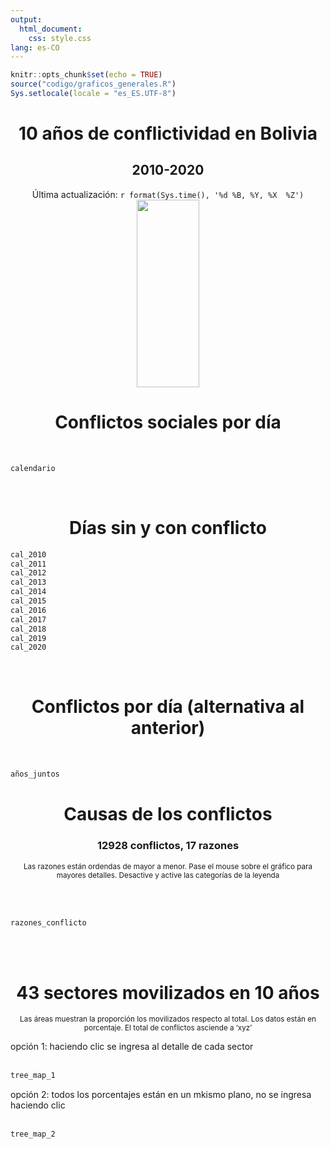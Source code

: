 ```yaml
---
output: 
  html_document: 
    css: style.css
lang: es-CO
---
```


```r
knitr::opts_chunk$set(echo = TRUE)
source("codigo/graficos_generales.R")
Sys.setlocale(locale = "es_ES.UTF-8")
```
<center><b><h1>10 años de conflictividad en Bolivia</h1></b></center>
<center><b><h2>2010-2020</h2></b></center>

<center>Última actualización: `r format(Sys.time(), '%d %B, %Y, %X  %Z')`</center>
<center><img src="img/hand.svg" width="100" height="300"></center>


<center><h1>Conflictos sociales por día</h1></center>
<br>
```r
calendario
```
<br>
<center><h1>Días sin y con conflicto</h1></center>
```r
cal_2010
cal_2011
cal_2012
cal_2013
cal_2014
cal_2015
cal_2016
cal_2017
cal_2018
cal_2019
cal_2020
```
<br>
<center><h1>Conflictos por día (alternativa al anterior)</h1></center>
<br>
```r
años_juntos
```

<center><h1>Causas de los conflictos</h1></center>
<center><h3>**12928** conflictos,  **17** razones</h3></center>
<center><small>Las razones están ordendas de mayor a menor. Pase el mouse sobre el gráfico para mayores detalles. Desactive y active las categorías de la leyenda</small></center>
<br>
<br>
```r
razones_conflicto
```
<br>
<br>
<center><h1>43 sectores movilizados en 10 años</h1></center>
<center><small>Las áreas muestran la proporción los movilizados respecto al total. Los datos están en porcentaje. El total de conflictos asciende a 'xyz' </small></center>
opción 1: haciendo clic se ingresa al detalle de cada sector
<br>
<br>
```r
tree_map_1
```

opción 2: todos los porcentajes están en un mkismo plano, no se ingresa haciendo clic
<br>
<br>
```r
tree_map_2
```





